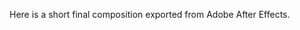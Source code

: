 
Here is a short final composition exported from Adobe After Effects.

<ReactPlayer 
    url={videoURL} 
    controls={true}
/>